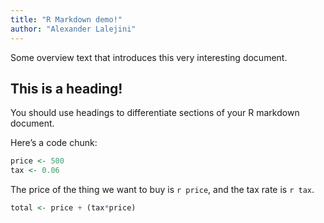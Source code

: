 ```yaml
---
title: "R Markdown demo!"
author: "Alexander Lalejini"
---
```


Some overview text that introduces this very interesting document.

## This is a heading!

You should use headings to differentiate sections of your R markdown document.

Here's a code chunk:
```r
price <- 500
tax <- 0.06
```

The price of the thing we want to buy is `r price`, and the tax rate is `r tax`.

```r
total <- price + (tax*price)
```